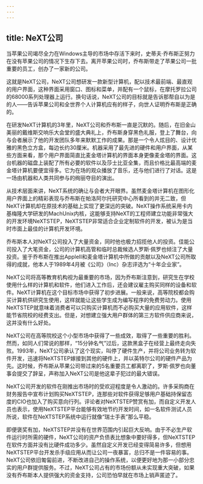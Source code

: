 ```yaml
---
---
---
```

title: NeXT公司
---




当苹果公司竭尽全力在Windows主导的市场中存活下来时，史蒂夫·乔布斯正努力在没有苹果公司的情况下生存下去。离开苹果公司时，乔布斯带走了苹果公司一批重要的员工，创办了一家新的公司。

这就是NeXT公司，NeXT公司想研发一款新型计算机，配以技术最前端、最直观的用户界面，这种界面采用窗口、图标和菜单，并配有一个鼠标，在摩托罗拉公司的68000系列处理器上运行。换句话说，NeXT公司的目标就是告诉那帮自以为是的人——告诉苹果公司和全世界个人计算机应有的样子，向世人证明乔布斯是正确的。

在研发NeXT计算机的3年里，NeXT公司和乔布斯一直是沉默的。随后，在旧金山美丽的戴维斯交响乐大会堂的盛大典礼上，乔布斯身穿黑色礼服，登上了舞台，向与会者展示了他的开发团队多年来默默工作的成果。那是一个令人炫目的、设计优雅的黑色立方盒，每边长约30厘米。机器采用了最先进的硬件和用户界面，从某些方面来看，那个用户界面简直比麦金塔计算机的界面本身更像麦金塔的界面。这台机器的磁盘上装配了所有必要的软件以及莎士比亚全集，而且价格比最高端的麦金塔计算机要便宜得多。它为在场的观众播放了音乐，还与他们进行了对话。这是一场由机器和人类共同参与的绚丽夺目的演出。

从技术层面来讲，NeXT系统的确让与会者大开眼界。虽然麦金塔计算机在图形化用户界面上的精彩表现与乔布斯在帕洛阿尔托研究中心所看到的并无二致，但NeXT计算机却在原技术的基础上实现了更深远的突破。NeXT操作系统采用卡内基梅隆大学研发的MachUnix内核，这能够支持NeXT的工程师建立功能非常强大的开发环境NeXTSTEP，NeXTSTEP非常适合企业定制软件的开发，被认为是当时市面上最佳的计算机开发环境。

乔布斯本人对NeXT公司投入了大量资金，同时他也极力招揽他人的投资。佳能公司投入了大笔资金，公司的计算机高管和临时总裁候选人罗斯·佩罗也倾注了大量投资。鉴于乔布斯在推出AppleII和麦金塔计算机中所做的贡献以及NeXT公司所取得的成就，他本人于1989年4月被《公司》（Inc）杂志评选为“十年企业家”。

NeXT公司将高等教育机构视为最重要的市场，因为乔布斯注意到，研究生在学校使用什么样的计算机和软件，他们进入工作后，还会建议雇主购买同样的设备和软件。NeXT计算机在这个目标市场中获得了初步进展。一般来说，高等院校都会购买计算机供研究生使用，这样就能让这些学生成为编写程序的免费劳动力。使用NeXTSTEP就意味着消费者可以只购买计算机而不必购买大量的应用软件，这样能节省院校的经费支出。但是，对想建立强大用户群体的第三方软件供应商来说，这并没有什么好处。

NeXT公司在高等院校这个小型市场中获得了一些成效，取得了一些重要的胜利。然而，如同人们常说的那样，“15分钟名气”过后，这款黑盒子在经营上最终走向失败。1993年，NeXT公司承认了这个现实，叫停了硬件生产，并将公司业务转为软件开发，迅速将NeXTSTEP嫁接到其他的硬件上，并以英特尔公司的硬件产品为先。这时候，乔布斯从苹果公司带过来的5名重要员工都离职了，罗斯·佩罗也向董事会提交了辞呈，声称加入NeXT公司是他这辈子犯过的最大错误。

NeXT公司开发的软件在刚推出市场时的受欢迎程度是令人激动的。许多采购商在财务报告中宣布计划购买NeXTSTEP，连那些对软件获得足够用户基础持保留态度的CIO也加入了购买意向行列。评论者对NeXTSTEP赞赏有加，而自定义开发人员也表示，使用NeXTSTEP平台能够有效地节约开发时间，如一名软件测试人员所说，软件在NeXTSTEP系统中运行就像“瑞士手表”那么平稳。

即便褒奖有加，NeXTSTEP并没有在世界范围内引起巨大反响。由于不必生产软件运行时所需的硬件，NeXT公司的资产负债表比想象中要好得多，但NeXTSTEP在软件方面并没有比硬件成功多少。虽然自定义开发已经变得简易许多，但想用NeXTSTEP平台开发杀手级应用从而让公司一夜暴富，总归不是一件容易的事。NeXT公司依旧匍匐前进，不断改进自己的操作系统，以便更好地为那一小部分忠实的用户群提供服务。不过，NeXT公司占有的市场份额从未实现重大突破，如果没有乔布斯本人提供强大的资金支持，公司恐怕早就在市场上销声匿迹了。